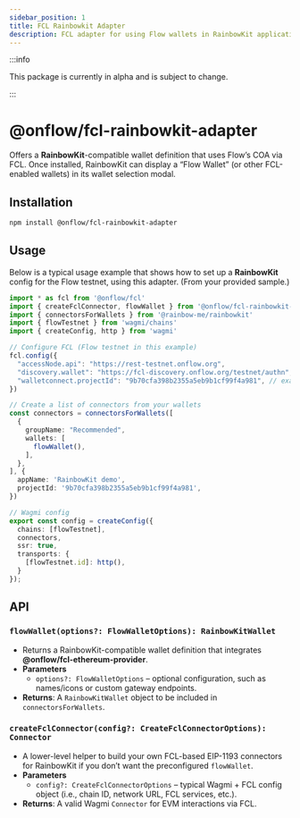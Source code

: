 ```yaml
---
sidebar_position: 1
title: FCL Rainbowkit Adapter
description: FCL adapter for using Flow wallets in RainbowKit applications.
---
```


:::info

This package is currently in alpha and is subject to change.

:::

# @onflow/fcl-rainbowkit-adapter

Offers a **RainbowKit**-compatible wallet definition that uses Flow’s COA via FCL. Once installed, RainbowKit can display a “Flow Wallet” (or other FCL-enabled wallets) in its wallet selection modal.

## Installation

```bash
npm install @onflow/fcl-rainbowkit-adapter
```

## Usage

Below is a typical usage example that shows how to set up a **RainbowKit** config for the Flow testnet, using this adapter. (From your provided sample.)

```ts
import * as fcl from '@onflow/fcl'
import { createFclConnector, flowWallet } from '@onflow/fcl-rainbowkit-adapter'
import { connectorsForWallets } from '@rainbow-me/rainbowkit'
import { flowTestnet } from 'wagmi/chains'
import { createConfig, http } from 'wagmi'

// Configure FCL (Flow testnet in this example)
fcl.config({
  "accessNode.api": "https://rest-testnet.onflow.org",
  "discovery.wallet": "https://fcl-discovery.onflow.org/testnet/authn",
  "walletconnect.projectId": "9b70cfa398b2355a5eb9b1cf99f4a981", // example WC projectId
})

// Create a list of connectors from your wallets
const connectors = connectorsForWallets([
  {
    groupName: "Recommended",
    wallets: [
      flowWallet(),
    ],
  },
], {
  appName: 'RainbowKit demo',
  projectId: '9b70cfa398b2355a5eb9b1cf99f4a981',
})

// Wagmi config
export const config = createConfig({
  chains: [flowTestnet],
  connectors,
  ssr: true,
  transports: {
    [flowTestnet.id]: http(),
  }
});
```

## API

### `flowWallet(options?: FlowWalletOptions): RainbowKitWallet`

- Returns a RainbowKit-compatible wallet definition that integrates **@onflow/fcl-ethereum-provider**.
- **Parameters**
    - `options?: FlowWalletOptions` – optional configuration, such as names/icons or custom gateway endpoints.
- **Returns**: A `RainbowKitWallet` object to be included in `connectorsForWallets`.

### `createFclConnector(config?: CreateFclConnectorOptions): Connector`

- A lower-level helper to build your own FCL-based EIP-1193 connectors for RainbowKit if you don’t want the preconfigured `flowWallet`.
- **Parameters**
    - `config?: CreateFclConnectorOptions` – typical Wagmi + FCL config object (i.e., chain ID, network URL, FCL services, etc.).
- **Returns**: A valid Wagmi `Connector` for EVM interactions via FCL.